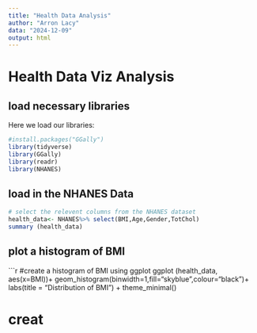 ```yaml
---
title: "Health Data Analysis"
author: "Arron Lacy"
data: "2024-12-09"
output: html
---
```


# Health Data Viz Analysis


## load necessary libraries 

Here we load our libraries:

```r
#install.packages("GGally")
library(tidyverse)
library(GGally)
library(readr)
library(NHANES)

```

## load in the NHANES Data 

```r
# select the relevent columns from the NHANES dataset
health_data<- NHANES%>% select(BMI,Age,Gender,TotChol)
summary (health_data)
```

## plot a histogram of BMI

```r
#create a histogram of BMI using ggplot 
ggplot (health_data, aes(x=BMI))+
    geom_histogram(binwidth=1,fill="skyblue",colour="black")+
    labs(title = "Distribution of BMI") +
    theme_minimal()







# creat 

